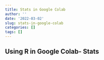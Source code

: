 ```yaml
---
title: Stats in Google Colab
author: ''
date: '2022-03-02'
slug: stats-in-google-colab
categories: []
tags: []
---
```


## Using R in Google Colab- Stats
<script src="https://gist.github.com/miaamato/00ade40b4eee9e0f58b5e81d746c84c3.js"></script>